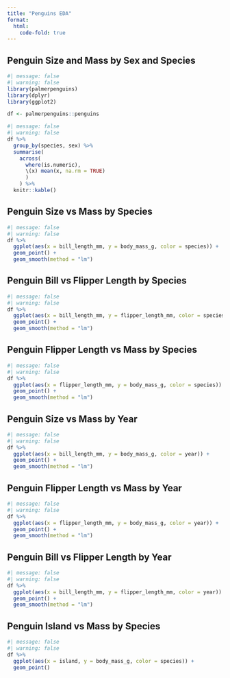 ```yaml
---
title: "Penguins EDA"
format:
  html:
    code-fold: true
---
```


## Penguin Size and Mass by Sex and Species

```r
#| message: false
#| warning: false
library(palmerpenguins)
library(dplyr)
library(ggplot2)

df <- palmerpenguins::penguins
```

```r
#| message: false
#| warning: false
df %>%
  group_by(species, sex) %>%
  summarise(
    across(
      where(is.numeric), 
      \(x) mean(x, na.rm = TRUE)
      )
    ) %>%
  knitr::kable()
```

## Penguin Size vs Mass by Species

```r
#| message: false
#| warning: false
df %>%
  ggplot(aes(x = bill_length_mm, y = body_mass_g, color = species)) +
  geom_point() + 
  geom_smooth(method = "lm")
```

## Penguin Bill vs Flipper Length by Species

```r
#| message: false
#| warning: false
df %>%
  ggplot(aes(x = bill_length_mm, y = flipper_length_mm, color = species)) +
  geom_point() + 
  geom_smooth(method = "lm")
```

## Penguin Flipper Length vs Mass by Species

```r
#| message: false
#| warning: false
df %>%
  ggplot(aes(x = flipper_length_mm, y = body_mass_g, color = species)) +
  geom_point() + 
  geom_smooth(method = "lm")
```

## Penguin Size vs Mass by Year

```r
#| message: false
#| warning: false
df %>%
  ggplot(aes(x = bill_length_mm, y = body_mass_g, color = year)) +
  geom_point() + 
  geom_smooth(method = "lm")
```

## Penguin Flipper Length vs Mass by Year

```r
#| message: false
#| warning: false
df %>%
  ggplot(aes(x = flipper_length_mm, y = body_mass_g, color = year)) +
  geom_point() + 
  geom_smooth(method = "lm")
```

## Penguin Bill vs Flipper Length by Year

```r
#| message: false
#| warning: false
df %>%
  ggplot(aes(x = bill_length_mm, y = flipper_length_mm, color = year)) +
  geom_point() + 
  geom_smooth(method = "lm") 
```

## Penguin Island vs Mass by Species

```r
#| message: false
#| warning: false
df %>%
  ggplot(aes(x = island, y = body_mass_g, color = species)) +
  geom_point() 
```
